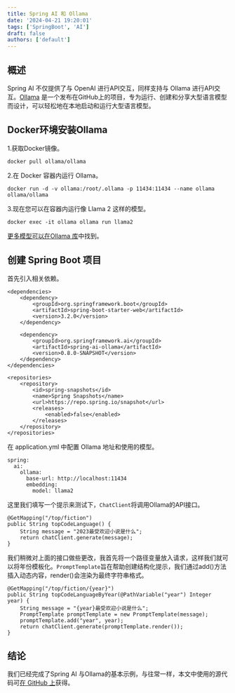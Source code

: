 ```yaml
---
title: Spring AI 和 Ollama
date: '2024-04-21 19:20:01'
tags: ['SpringBoot', 'AI']
draft: false
authors: ['default']
---
```


## 概述
Spring AI 不仅提供了与 OpenAI 进行API交互，同样支持与 Ollama 进行API交互。[Ollama](https://github.com/jmorganca/ollama) 是一个发布在GitHub上的项目，专为运行、创建和分享大型语言模型而设计，可以轻松地在本地启动和运行大型语言模型。


## Docker环境安装Ollama
1.获取Docker镜像。
```
docker pull ollama/ollama
```

2.在 Docker 容器内运行 Ollama。
```
docker run -d -v ollama:/root/.ollama -p 11434:11434 --name ollama ollama/ollama
```

3.现在您可以在容器内运行像 Llama 2 这样的模型。

```
docker exec -it ollama ollama run llama2
```
[更多模型可以在Ollama 库](https://ollama.ai/library)中找到。

## 创建 Spring Boot 项目

首先引入相关依赖。
```
<dependencies>
    <dependency>
        <groupId>org.springframework.boot</groupId>
        <artifactId>spring-boot-starter-web</artifactId>
        <version>3.2.0</version>
    </dependency>

    <dependency>
        <groupId>org.springframework.ai</groupId>
        <artifactId>spring-ai-ollama</artifactId>
        <version>0.8.0-SNAPSHOT</version>
    </dependency>
</dependencies>

<repositories>
    <repository>
        <id>spring-snapshots</id>
        <name>Spring Snapshots</name>
        <url>https://repo.spring.io/snapshot</url>
        <releases>
            <enabled>false</enabled>
        </releases>
    </repository>
</repositories>

```

在 application.yml 中配置 Ollama 地址和使用的模型。

```
spring:
  ai:
    ollama:
      base-url: http://localhost:11434
      embedding:
        model: llama2
```


这里我们填写一个提示来测试下，`ChatClient`将调用Ollama的API接口。

```
@GetMapping("/top/fiction")
public String topCodeLanguage() {
    String message = "2023最受欢迎小说是什么";
    return chatClient.generate(message);
}
```

我们稍微对上面的接口做些更改，我首先将一个路径变量放入请求，这样我们就可以将年份模板化。`PromptTemplate`旨在帮助创建结构化提示，我们通过add()方法插入动态内容，render()会渲染为最终字符串格式。

```
@GetMapping("/top/fiction/{year}")
public String topCodeLanguageByYear(@PathVariable("year") Integer year) {
    String message = "{year}最受欢迎小说是什么";
    PromptTemplate promptTemplate = new PromptTemplate(message);
    promptTemplate.add("year", year);
    return chatClient.generate(promptTemplate.render());
}
```


## 结论

我们已经完成了Spring AI 与Ollama的基本示例，与往常一样，本文中使用的源代码可[在 GitHub 上](https://github.com/ReLive27/spring-boot-sample/tree/main/spring-ai)获得。
